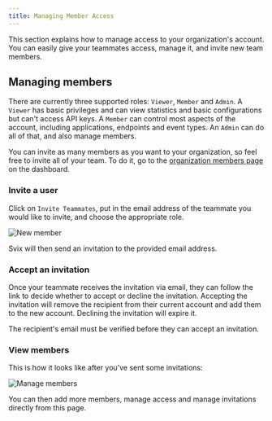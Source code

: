 ```yaml
---
title: Managing Member Access
---
```


This section explains how to manage access to your organization's account. You can easily give your teammates access, manage it, and invite new team members.

## Managing members

There are currently three supported roles: `Viewer`, `Member` and `Admin`. A `Viewer` has basic privileges and can view statistics and basic configurations but can't access API keys. A `Member` can control most aspects of the account, including applications, endpoints and event types. An `Admin` can do all of that, and also manage members.

You can invite as many members as you want to your organization, so feel free to invite all of your team. To do it, go to the [organization members page](https://dashboard.svix.com/settings/organization-group/members) on the dashboard.

### Invite a user

Click on `Invite Teammates`, put in the email address of the teammate you would like to invite, and choose the appropriate role.

![New member](./org-members/add-member.png)

Svix will then send an invitation to the provided email address.

### Accept an invitation

Once your teammate receives the invitation via email, they can follow the link to decide whether to accept or decline the invitation. Accepting the invitation will remove the recipient from their current account and add them to the new account. Declining the invitation will expire it.

The recipient's email must be verified before they can accept an invitation.

### View members

This is how it looks like after you've sent some invitations:

![Manage members](./org-members/manage-members.png)

You can then add more members, manage access and manage invitations directly from this page.

